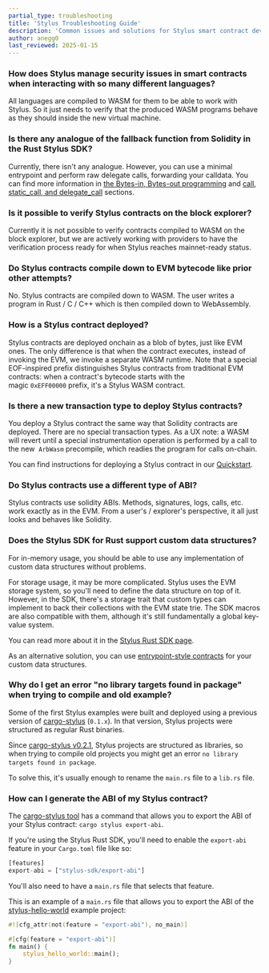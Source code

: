 ```yaml
---
partial_type: troubleshooting
title: 'Stylus Troubleshooting Guide'
description: 'Common issues and solutions for Stylus smart contract development'
author: anegg0
last_reviewed: 2025-01-15
---
```


### How does Stylus manage security issues in smart contracts when interacting with so many different languages?

All languages are compiled to WASM for them to be able to work with Stylus. So it just needs to verify that the produced WASM programs behave as they should inside the new virtual machine.

### Is there any analogue of the fallback function from Solidity in the Rust Stylus SDK?

Currently, there isn't any analogue. However, you can use a minimal entrypoint and perform raw delegate calls, forwarding your calldata. You can find more information in [the Bytes-in, Bytes-out programming](https://docs.arbitrum.io/stylus/reference/rust-sdk-guide#bytes-in-bytes-out-programming) and [call, static_call, and delegate_call](https://docs.arbitrum.io/stylus/reference/rust-sdk-guide#call-static_call-and-delegate_call) sections.

### Is it possible to verify Stylus contracts on the block explorer?

Currently it is not possible to verify contracts compiled to WASM on the block explorer, but we are actively working with providers to have the verification process ready for when Stylus reaches mainnet-ready status.

### Do Stylus contracts compile down to EVM bytecode like prior other attempts?

No. Stylus contracts are compiled down to WASM. The user writes a program in Rust / C / C++ which is then compiled down to WebAssembly.

### How is a Stylus contract deployed?

Stylus contracts are deployed onchain as a blob of bytes, just like EVM ones. The only difference is that when the contract executes, instead of invoking the EVM, we invoke a separate WASM runtime. Note that a special EOF-inspired prefix distinguishes Stylus contracts from traditional EVM contracts: when a contract's bytecode starts with the magic `0xEFF00000` prefix, it's a Stylus WASM contract.

### Is there a new transaction type to deploy Stylus contracts?

You deploy a Stylus contract the same way that Solidity contracts are deployed. There are no special transaction types. As a UX note: a WASM will revert until a special instrumentation operation is performed by a call to the new  `ArbWasm` precompile, which readies the program for calls on-chain.

You can find instructions for deploying a Stylus contract in our [Quickstart](https://docs.arbitrum.io/stylus/stylus-quickstart#checking-your-stylus-project-is-valid).

### Do Stylus contracts use a different type of ABI?

Stylus contracts use solidity ABIs. Methods, signatures, logs, calls, etc. work exactly as in the EVM. From a user's / explorer's perspective, it all just looks and behaves like Solidity.

### Does the Stylus SDK for Rust support custom data structures?

For in-memory usage, you should be able to use any implementation of custom data structures without problems.

For storage usage, it may be more complicated. Stylus uses the EVM storage system, so you'll need to define the data structure on top of it. However, in the SDK, there's a storage trait that custom types can implement to back their collections with the EVM state trie. The SDK macros are also compatible with them, although it's still fundamentally a global key-value system.

You can read more about it in the [Stylus Rust SDK page](https://docs.arbitrum.io/stylus/reference/rust-sdk-guide#storage).

As an alternative solution, you can use [entrypoint-style contracts](https://docs.arbitrum.io/stylus/reference/rust-sdk-guide#bytes-in-bytes-out-programming) for your custom data structures.

### Why do I get an error "no library targets found in package" when trying to compile and old example?

Some of the first Stylus examples were built and deployed using a previous version of [cargo-stylus](https://github.com/OffchainLabs/cargo-stylus) (`0.1.x`). In that version, Stylus projects were structured as regular Rust binaries.

Since [cargo-stylus v0.2.1](https://github.com/OffchainLabs/cargo-stylus/releases/tag/v0.2.1), Stylus projects are structured as libraries, so when trying to compile old projects you might get an error `no library targets found in package`.

To solve this, it's usually enough to rename the `main.rs` file to a `lib.rs` file.

### How can I generate the ABI of my Stylus contract?

The [cargo-stylus tool](https://github.com/OffchainLabs/cargo-stylus/tree/main#exporting-solidity-abis) has a command that allows you to export the ABI of your Stylus contract: `cargo stylus export-abi`.

If you're using the Stylus Rust SDK, you'll need to enable the `export-abi` feature in your `Cargo.toml` file like so:

```rust
[features]
export-abi = ["stylus-sdk/export-abi"]
```

You'll also need to have a `main.rs` file that selects that feature.

This is an example of a `main.rs` file that allows you to export the ABI of the [stylus-hello-world](https://github.com/OffchainLabs/stylus-hello-world) example project:

```rust
#![cfg_attr(not(feature = "export-abi"), no_main)]

#[cfg(feature = "export-abi")]
fn main() {
    stylus_hello_world::main();
}
```
